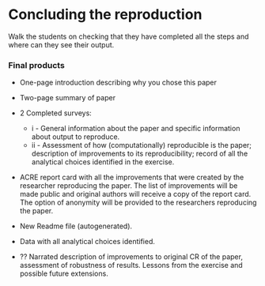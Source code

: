 # Concluding the reproduction  

Walk the students on checking that they have completed all the steps and where can they see their output.  


### Final products
 -  One-page introduction describing why you chose this paper
 -  Two-page summary of paper
 -  2 Completed surveys:  
       - i  - General information about the paper and specific
      information about output to reproduce.  
       - ii - Assessment of how (computationally) reproducible is the paper;
       description of improvements to its reproducibility; record of all the
       analytical choices identified in the exercise.
 -  ACRE report card with all the improvements that were created by the researcher reproducing the paper. The list of improvements will be made public and original authors will receive a copy of the report card. The option of anonymity will be provided to the researchers reproducing the paper.     

 - New Readme file (autogenerated).
 - Data with all analytical choices identified.
 - ?? Narrated description of improvements to original CR of the paper, assessment of robustness of results. Lessons from the exercise and possible future extensions.
